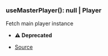 ### useMasterPlayer(): null \| Player
Fetch main player instance

- **⚠️ Deprecated**



- [Source](https://github.com/Androz2091/discord-player/blob/72b264e/packages/discord-player/src/hooks/useMainPlayer.ts#L8)
